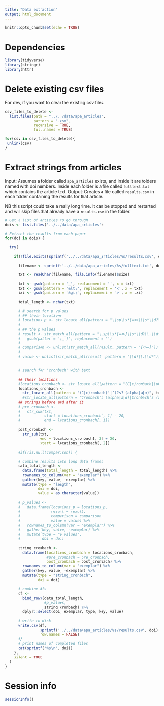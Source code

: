 ```yaml
---
title: "Data extraction"
output: html_document
---
```


```r
knitr::opts_chunk$set(echo = TRUE)
```

# Dependencies

```r

library(tidyverse)
library(stringr)
library(httr)

```

# Delete existing csv files

For dev, if you want to clear the existing csv files.

```r

csv_files_to_delete <- 
  list.files(path = "../../data/apa_articles", 
             pattern = ".csv", 
             recursive = TRUE, 
             full.names = TRUE)

for(csv in csv_files_to_delete){
 unlink(csv)
}

```

# Extract strings from articles

Input: Assumes a folder called `apa_articles` exists, and inside it are folders named with doi numbers. Inside each folder is a file called `fulltext.txt` which contains the article text.
Output: Creates a file called `results.csv` in each folder containing the results for that article.

NB this script could take a really long time. It can be stopped and restarted and will skip files that already have a `results.csv` in the folder. 

```r

# Get a list of articles to go through
dois <- list.files('../../data/apa_articles') 

# Extract the results from each paper
for(doi in dois) {
  
  try(
    
    if(!file.exists(sprintf('../../data/apa_articles/%s/results.csv', doi))) {  
      
      filename <- sprintf('../../data/apa_articles/%s/fulltext.txt', doi)  
      
      txt <- readChar(filename, file.info(filename)$size)
      
      txt <- gsub(pattern = '_', replacement = '', x = txt)
      txt <- gsub(pattern = '&lt;', replacement = '<', x = txt)
      txt <- gsub(pattern = '&gt;', replacement = '>', x = txt)
      
      total_length <- nchar(txt)
      
      # # search for p values
      # ## their locations
      # locations_p <- str_locate_all(pattern = "\\sp\\s*[=<>]\\s*\\d?\\.\\d*", txt)[[1]]
      # 
      # ## the p values
      # result <- str_match_all(pattern = "\\sp\\s*[=<>]\\s*\\d?\\.\\d*", txt)[[1]][,1] %>%
      #   gsub(patter = '[_ ]', replacement = '')
      # 
      # comparison <- unlist(str_match_all(result, pattern = "[<>=]"))
      # 
      # value <- unlist(str_match_all(result, pattern = "\\d?\\.\\d*"))
      
      
      # search for 'cronbach' with text
      
      ## their locations
      #locations_cronbach <- str_locate_all(pattern = "(C|c)ronbach|\u0301|\u1D6FC|\u1D6C2", txt)[[1]]
      locations_cronbach <- 
        str_locate_all(pattern = "(C|c)ronbach('|’)?s? (alpha|a|α)", txt)[[1]]
        #str_locate_all(pattern = "Cronbach's (alpha|a|α)|Cronbach’s (alpha|a|α)|Cronbachs (alpha|a|α)", txt)[[1]]
      ## strings before and after it
      # pre_cronbach <- 
      #   str_sub(txt,
      #           start = locations_cronbach[, 1] - 20,
      #           end = locations_cronbach[, 1])
      
      post_cronbach <- 
        str_sub(txt,
                end = locations_cronbach[, 2] + 50,
                start = locations_cronbach[, 2])
      
      #if(!is.null(comparison)) {
      
      # combine results into long data frames
      data_total_length <- 
        data.frame(total_length = total_length) %>%
        rownames_to_column(var = "exemplar") %>%
        gather(key, value, -exemplar) %>%
        mutate(type = "length",
               doi = doi,
               value = as.character(value))
      
      # p_values <- 
      #   data.frame(locations_p = locations_p,
      #              result = result,
      #              comparison = comparison,
      #              value = value) %>%
      #   rownames_to_column(var = "exemplar") %>%
      #   gather(key, value, -exemplar) %>%
      #   mutate(type = "p_values",
      #          doi = doi)
      
      string_cronbach <- 
        data.frame(locations_cronbach = locations_cronbach,
                   #pre_cronbach = pre_cronbach,
                   post_cronbach = post_cronbach) %>%
        rownames_to_column(var = "exemplar") %>%
        gather(key, value, -exemplar) %>%
        mutate(type = "string_cronbach",
               doi = doi)
      
      # combine dfs
      df <- 
        bind_rows(data_total_length,
                  #p_values, 
                  string_cronbach) %>%
        dplyr::select(doi, exemplar, type, key, value)
      
      # write to disk
      write.csv(df, 
                sprintf('../../data/apa_articles/%s/results.csv', doi),
                row.names = FALSE)
      #}
      # print names of completed files
      cat(sprintf('%s\n', doi)) 
    },
    silent = TRUE
  )
}

```

# Session info

```r

sessionInfo()

```
